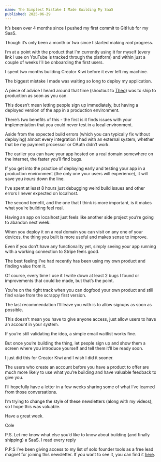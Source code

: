 ```yaml
---
name: The Simplest Mistake I Made Building My SaaS
published: 2025-06-29
---
```


It’s been over 4 months since I pushed my first commit to GitHub for my SaaS.

Though it’s only been a month or two since I started making _real_ progress.

I’m at a point with the product that I’m currently using it for myself (every link I use on YouTube is tracked through the platform) and within just a couple of weeks I’ll be onboarding the first users.

I spent two months building Creator Kiwi before it ever left my machine.

The biggest mistake I made was waiting so long to deploy my application.

A piece of advice I heard around that time (shoutout to [Theo](https://www.youtube.com/@t3dotgg)) was to ship to production as soon as you can.

This doesn’t mean letting people sign up immediately, but having a deployed version of the app in a production environment.

There’s two benefits of this - the first is it finds issues with your implementation that you could never test in a local environment.

Aside from the expected build errors (which you can typically fix without deploying) almost every integration I had with an external system, whether that be my payment processor or OAuth didn’t work.

The earlier you can have your app hosted on a real domain somewhere on the internet, the faster you’ll find bugs.

If you get into the practice of deploying early and testing your app in a production environment (the only one your users will experience), it will save you _hours_ down the line.

I’ve spent at least 8 hours just debugging weird build issues and other errors I never expected on localhost.

The second benefit, and the one that I think is more important, is it makes what you’re building feel real.

Having an app on localhost just feels like another side project you’re going to abandon next week.

When you deploy it on a real domain you can visit on any one of your devices, the thing you built is more useful and makes sense to improve.

Even if you don’t have any functionality yet, simply seeing your app running with a working connection to Stripe feels good.

The best feeling I’ve had recently has been using my own product and finding value from it.

Of course, every time I use it I write down at least 2 bugs I found or improvements that could be made, but that’s the point.

You’re on the right track when you can dogfood your own product and still find value from the scrappy first version.

The last recommendation I’ll leave you with is to allow signups as soon as possible.

This doesn’t mean you have to give anyone access, just allow users to have an account in your system.

If you’re still validating the idea, a simple email waitlist works fine.

But once you’re building the thing, let people sign up and show them a screen where you introduce yourself and tell them it’ll be ready soon.

I just did this for Creator Kiwi and I wish I did it sooner.

The users who create an account before you have a product to offer are much more likely to use what you’re building and have valuable feedback to give you.

I’ll hopefully have a letter in a few weeks sharing some of what I’ve learned from those conversations.

I’m trying to change the style of these newsletters (along with my videos), so I hope this was valuable.

Have a great week.

Cole

P.S. Let me know what else you’d like to know about building (and finally shipping) a SaaS. I read every reply

P.P.S I’ve been giving access to my list of solo founder tools as a free lead magnet for joining this newsletter. If you want to see it, you can find it [here](https://colecaccamise.com/solo-founder-tools).
